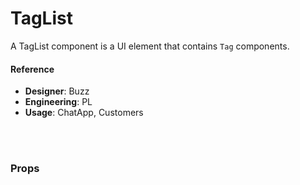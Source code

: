 
<Meta title="Components/Badges/TagList" component={TagList} />

# TagList

A TagList component is a UI element that contains `Tag` components.

<Canvas>
  <Story name="default">
    <TagListExample
      clearAll={boolean('clearAll', true)}
      showAll={boolean('showAll', true)}
      isRemovable={boolean('isRemovable', true)}
    />
  </Story>
</Canvas>

#### Reference

- **Designer**: Buzz
- **Engineering**: PL
- **Usage**: ChatApp, Customers

<br />
<br />

### Props

<ArgsTable of={TagList} />
